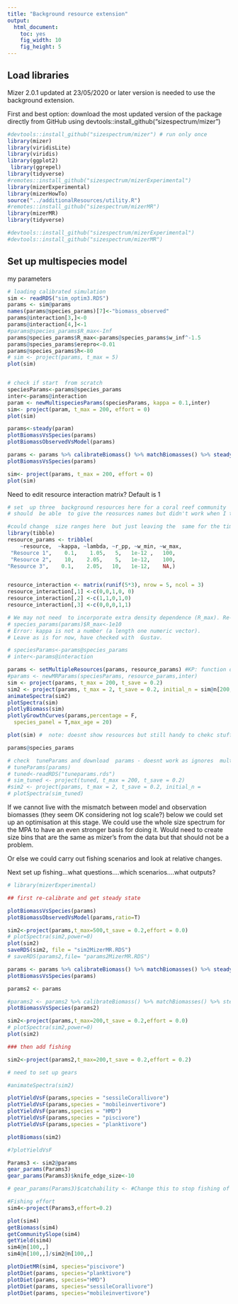 ```yaml
---
title: "Background resource extension"
output:
  html_document:
    toc: yes
    fig_width: 10
    fig_height: 5
---
```


## Load libraries

Mizer 2.0.1 updated at 23/05/2020 or later version is needed to use the background extension. 

 First and best option: download the most updated version of the package directly from GitHub using devtools::install_github("sizespectrum/mizer") 


```r
#devtools::install_github("sizespectrum/mizer") # run only once
library(mizer)
library(viridisLite)
library(viridis)
library(ggplot2)
 library(ggrepel)
library(tidyverse)
#remotes::install_github("sizespectrum/mizerExperimental")
library(mizerExperimental)
library(mizerHowTo)
source("../additionalResources/utility.R")
#remotes::install_github("sizespectrum/mizerMR")
library(mizerMR)
library(tidyverse)

#devtools::install_github("sizespectrum/mizerExperimental")
#devtools::install_github("sizespectrum/mizerMR")
```

## Set up multispecies model
my parameters

```r
# loading calibrated simulation
sim <- readRDS("sim_optim3.RDS")
params <- sim@params
names(params@species_params)[7]<-"biomass_observed"
params@interaction[3,]<-0
params@interaction[4,]<-1
#params@species_params$R_max<-Inf
params@species_params$R_max<-params@species_params$w_inf^-1.5
params@species_params$erepro<-0.01
params@species_params$h<-80
# sim <- project(params, t_max = 5)
plot(sim)


# check if start  from scratch
speciesParams<-params@species_params
inter<-params@interaction
param <- newMultispeciesParams(speciesParams, kappa = 0.1,inter)
sim<- project(param, t_max = 200, effort = 0)
plot(sim)

params<-steady(param)
plotBiomassVsSpecies(params) 
plotBiomassObservedVsModel(params) 

params <- params %>% calibrateBiomass() %>% matchBiomasses() %>% steady() 
plotBiomassVsSpecies(params)

sim<- project(params, t_max = 200, effort = 0)
plot(sim) 

```


Need to edit resource interaction matrix? Default is 1 
```r

# set  up three  background resources here for a coral reef community  model.
# should  be able  to give the reosurces names but didn't work when I tried  it , so just need to keep  track of what's  what. 1= algae,  2 = benthic invertebrates, 3 = pelagic plankton

#could change  size ranges here  but just leaving the  same for the time being
library(tibble)
resource_params <- tribble(
    ~resource,  ~kappa, ~lambda, ~r_pp, ~w_min, ~w_max,
 "Resource 1",    0.1,    1.05,   5,   1e-12 ,   100,
 "Resource 2",    10,    2.05,    5,   1e-12,    100,
"Resource 3",    0.1,    2.05,   10,   1e-12,    NA,)


resource_interaction <- matrix(runif(5*3), nrow = 5, ncol = 3)
resource_interaction[,1] <-c(0,0,1,0, 0)
resource_interaction[,2] <-c(1,1,0,1,0)
resource_interaction[,3] <-c(0,0,0,1,1)

# We may not need  to incorporate extra density dependence (R_max). Re-set R_max  to  "Inf" in first case.
# species_params(params)$R_max<-1e10
# Error: kappa is not a number (a length one numeric vector).
# Leave as is for now, have checked with  Gustav.

# speciesParams<-params@species_params
# inter<-params@interaction

params <- setMultipleResources(params, resource_params) #KP: function doesn't work
#params <- newMRParams(speciesParams, resource_params,inter)
sim <- project(params, t_max = 200, t_save = 0.2)
sim2 <- project(params, t_max = 2, t_save = 0.2, initial_n = sim@n[200,,],initial_n_pp = sim@n_pp[200,])
animateSpectra(sim2)
plotSpectra(sim)
plotlyBiomass(sim)
plotlyGrowthCurves(params,percentage = F,
  species_panel = T,max_age = 20)

plot(sim) #  note: doesnt show resources but still handy to chekc stuff

params@species_params

# check  tuneParams and download  params - doesnt work as ignores  multiple resources
# tuneParams(params)
# tuned<-readRDS("tuneparams.rds")
# sim_tuned <- project(tuned, t_max = 200, t_save = 0.2)
#sim2 <- project(params, t_max = 2, t_save = 0.2, initial_n = 
# plotSpectra(sim_tuned)
```
If we cannot live with the mismatch between model and observation biomasses (they  seem OK considering  not log scale?) below we  could set up  an optimisation at this stage. We could use the whole size spectrum for the MPA to have  an even stronger basis for doing  it. Would  need to create size bins that are the same as mizer's from the data but that should not be a problem.

Or else we could carry out fishing scenarios and look at relative changes.

Next set up fishing...what questions....which scenarios....what outputs?

```r
# library(mizerExperimental)

## first re-calibrate and get steady state

plotBiomassVsSpecies(params)
plotBiomassObservedVsModel(params,ratio=T)

sim2<-project(params,t_max=500,t_save = 0.2,effort = 0.0)
# plotSpectra(sim2,power=0)
plot(sim2)
saveRDS(sim2, file = "sim2MizerMR.RDS")
# saveRDS(params2,file= "params2MizerMR.RDS")
```

```r
params <- params %>% calibrateBiomass() %>% matchBiomasses() %>% steady()
plotBiomassVsSpecies(params)

params2 <- params

#params2 <- params2 %>% calibrateBiomass() %>% matchBiomasses() %>% steady()
plotBiomassVsSpecies(params2)

sim2<-project(params,t_max=200,t_save = 0.2,effort = 0.0)
# plotSpectra(sim2,power=0)
plot(sim2)

### then add fishing 
```


```r
sim2<-project(params2,t_max=200,t_save = 0.2,effort = 0.2)

# need to set up gears 

#animateSpectra(sim2)

plotYieldVsF(params,species = "sessileCorallivore")
plotYieldVsF(params,species = "mobileinvertivore")
plotYieldVsF(params,species = "HMD")
plotYieldVsF(params,species = "piscivore")
plotYieldVsF(params,species = "planktivore")

plotBiomass(sim2)

#?plotYieldVsF
```

```r
Params3 <- sim2@params
gear_params(Params3)
gear_params(Params3)$knife_edge_size<-10 

# gear_params(Params3)$catchability <- #Change this to stop fishing of all species 

#Fishing effort
sim4<-project(Params3,effort=0.2)

plot(sim4)
getBiomass(sim4)
getCommunitySlope(sim4)
getYield(sim4)
sim4@n[100,,]
sim4@n[100,,]/sim2@n[100,,]
```

```r
plotDietMR(sim4, species="piscivore")
plotDiet(params, species="planktivore")
plotDiet(params, species="HMD")
plotDiet(params, species="sessileCorallivore")
plotDiet(params, species="mobileinvertivore")
```